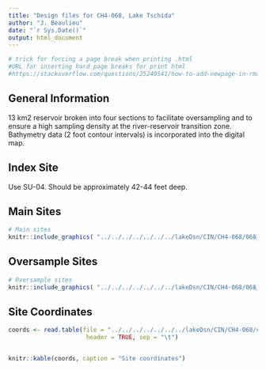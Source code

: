 ```yaml
---
title: "Design files for CH4-068, Lake Tschida"
author: "J. Beaulieu"
date: "`r Sys.Date()`"
output: html_document
---
```


```r
# trick for forcing a page break when printing .html
#URL for inserting hard page breaks for print html
#https://stackoverflow.com/questions/25240541/how-to-add-newpage-in-rmarkdown-in-a-smart-way
```
## General Information
13 km2 reservoir broken into four sections to facilitate oversampling and to ensure a high sampling density at the river-reservoir transition zone.  Bathymetry data (2 foot contour intervals) is incorporated into the digital map.


## Index Site
Use SU-04.  Should be approximately 42-44 feet deep.

## Main Sites
```r
# Main sites
knitr::include_graphics( "../../../../../../../lakeDsn/CIN/CH4-068/068_Main.png")
```
<P style="page-break-before: always">
  
  

## Oversample Sites
```r
# Oversample sites
knitr::include_graphics( "../../../../../../../lakeDsn/CIN/CH4-068/068_Over.png")
```

<P style="page-break-before: always">
## Site Coordinates
```r

coords <- read.table(file = "../../../../../../../lakeDsn/CIN/CH4-068/ch4_068Sites.txt",
                      header = TRUE, sep = "\t")


knitr::kable(coords, caption = "Site coordinates")
```
